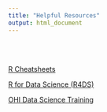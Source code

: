 ```yaml
---
title: "Helpful Resources"
output: html_document
---
```


<br>
<br>

[R Cheatsheets](https://www.rstudio.com/resources/cheatsheets/)

[R for Data Science (R4DS)](http://r4ds.had.co.nz/)

[OHI Data Science Training](http://ohi-science.org/data-science-training/index.html)